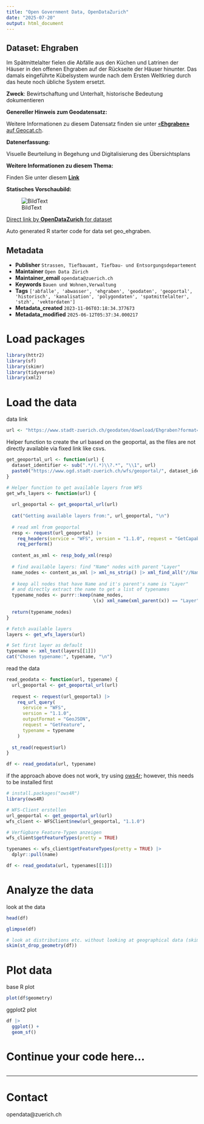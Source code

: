 ```yaml
---
title: "Open Government Data, OpenDataZurich"
date: "2025-07-20"
output: html_document
---
```


## Dataset: Ehgraben

Im Spätmittelalter fielen die Abfälle aus den Küchen und Latrinen der Häuser in den offenen Ehgraben auf der Rückseite der Häuser hinunter. Das damals eingeführte Kübelsystem wurde nach dem Ersten Weltkrieg durch das heute noch übliche System ersetzt.

**Zweck**: Bewirtschaftung und Unterhalt, historische Bedeutung dokumentieren

**Genereller Hinweis zum Geodatensatz:**


Weitere Informationen zu diesem Datensatz finden sie unter [«**Ehgraben»** auf Geocat.ch](https://www.geocat.ch/geonetwork/srv/ger/catalog.search#/metadata/7ba709c2-4dd0-4aa5-8042-8342c4a5d32a).				
			   

**Datenerfassung:**

Visuelle Beurteilung in Begehung und Digitalisierung des Übersichtsplans

**Weitere Informationen zu diesem Thema:**

Finden Sie unter diesem [**Link**](https://www.stadt-zuerich.ch/de/stadtleben/stadtportraet/zuerichs-geschichte/archaeologie/stadt/fenster/ehgraben.html)

**Statisches Vorschaubild:**

![BildText](https://www.gis.stadt-zuerich.ch/zueriplan_docs/geocat/7ba709c2-4dd0-4aa5-8042-8342c4a5d32a.png)



[Direct link by **OpenDataZurich** for dataset](https://data.stadt-zuerich.ch/dataset/geo_ehgraben)

Auto generated R starter code for data set geo_ehgraben.

## Metadata

- **Publisher** `Strassen, Tiefbauamt, Tiefbau- und Entsorgungsdepartement`
- **Maintainer** `Open Data Zürich`
- **Maintainer_email** `opendata@zuerich.ch`
- **Keywords** `Bauen und Wohnen,Ver­walt­ung`
- **Tags** `['abfalle', 'abwasser', 'ehgraben', 'geodaten', 'geoportal', 'historisch', 'kanalisation', 'polygondaten', 'spatmittelalter', 'stzh', 'vektordaten']`
- **Metadata_created** `2023-11-06T03:18:34.377673`
- **Metadata_modified** `2025-06-12T05:37:34.000217`


# Load packages

```r
library(httr2)
library(sf)
library(skimr)
library(tidyverse)
library(xml2)
```

# Load the data

data link
```r
url <- "https://www.stadt-zuerich.ch/geodaten/download/Ehgraben?format=geojson_link"
```


Helper function to create the url based on the geoportal, as the files are not directly available via fixed link like csvs.
```r
get_geoportal_url <- function(url) {
  dataset_identifier <- sub(".*/(.*)\\?.*", "\\1", url)
  paste0("https://www.ogd.stadt-zuerich.ch/wfs/geoportal/", dataset_identifier)
}
```

```r
# Helper function to get available layers from WFS
get_wfs_layers <- function(url) {
  
  url_geoportal <- get_geoportal_url(url)
  
  cat("Getting available layers from:", url_geoportal, "\n")
  
  # read xml from geoportal
  resp <- request(url_geoportal) |> 
    req_headers(service = "WFS", version = "1.1.0", request = "GetCapabilities") |> 
    req_perform()
  
  content_as_xml <- resp_body_xml(resp)
  
  # find available layers: find "Name" nodes with parent "Layer"
  name_nodes <- content_as_xml |> xml_ns_strip() |> xml_find_all("//Name")
  
  # keep all nodes that have Name and it's parent's name is "Layer"
  # and directly extract the name to get a list of typenames
  typename_nodes <- purrr::keep(name_nodes,
                                \(x) xml_name(xml_parent(x)) == "Layer")
  
  return(typename_nodes)
}

# Fetch available layers
layers <- get_wfs_layers(url)

# Set first layer as default
typename <- xml_text(layers[[1]])
cat("Chosen typename:", typename, "\n")
```

read the data
```r
read_geodata <- function(url, typename) {
  url_geoportal <- get_geoportal_url(url)
  
  request <- request(url_geoportal) |>
    req_url_query(
      service = "WFS",
      version = "1.1.0",
      outputFormat = "GeoJSON",
      request = "GetFeature",
      typename = typename
    )
  
  st_read(request$url)
}

df <- read_geodata(url, typename)
```

if the approach above does not work, try using [ows4r](https://eblondel.github.io/ows4R/); however, this needs to be installed first
```r
# install.packages("ows4R")
library(ows4R)

# WFS-Client erstellen
url_geoportal <- get_geoportal_url(url)
wfs_client <- WFSClient$new(url_geoportal, "1.1.0")

# Verfügbare Feature-Typen anzeigen
wfs_client$getFeatureTypes(pretty = TRUE)

typenames <- wfs_client$getFeatureTypes(pretty = TRUE) |> 
  dplyr::pull(name)

df <- read_geodata(url, typenames[[1]])
```

# Analyze the data

look at the data
```r
head(df)
```

```r
glimpse(df)
```

```r
# look at distributions etc. without looking at geographical data (skim cannot deal with geometries)
skim(st_drop_geometry(df))
```

# Plot data

base R plot
```r
plot(df$geometry)
```

ggplot2 plot
```r
df |>
  ggplot() +
  geom_sf()
```

# Continue your code here...

```r

```

------------------------------------------------------------------------

# Contact

opendata@zuerich.ch
